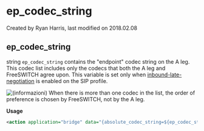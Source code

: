 
# ep_codec_string 

 Created by  Ryan Harris, last modified on 2018.02.08

## ep_codec_string

string `ep_codec_string` contains the "endpoint" codec string on the A leg. This codec list includes only the codecs that both the A leg and FreeSWITCH agree upon. This variable is set only when [inbound-late-negotiation](../FreeSWITCH-Explained/Modules/mod_sofia_1048707.mdx#about) is enabled on the SIP profile.

![(informazioni)](/images/icons/emoticons/information.svg) When there is more than one codec in the list, the order of preference is chosen by FreeSWITCH, not by the A leg.

**Usage**

```xml
<action application="bridge" data="{absolute_codec_string=${ep_codec_string}}sofia/foo/bar@baz"/>
```


